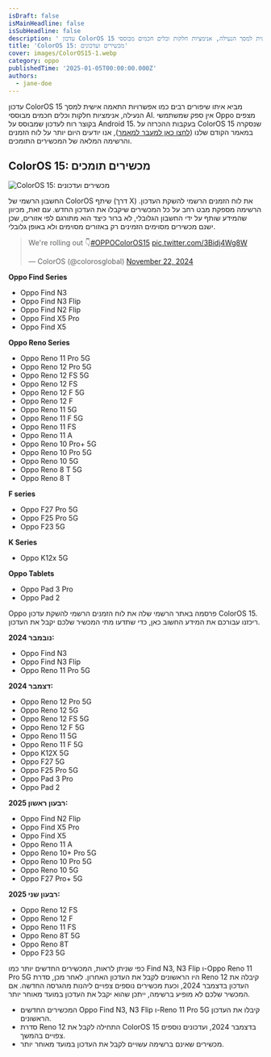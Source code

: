 ```yaml
---
isDraft: false
isMainHeadline: false
isSubHeadline: false
description: ' עדכון ColorOS 15 מביא איתו שיפורים רבים כמו אפשרויות התאמה אישית למסך הנעילה, אנימציות חלקות וכלים חכמים מבוססי AI. אין ספק שמשתמשי Oppo מצ'
title: 'ColorOS 15: מכשירים ועדכונים'
cover: images/ColorOS15-1.webp
category: oppo
publishedTime: '2025-01-05T00:00:00.000Z'
authors:
  - jane-doe
---
```


עדכון ColorOS 15 מביא איתו שיפורים רבים כמו אפשרויות התאמה אישית למסך הנעילה, אנימציות חלקות וכלים חכמים מבוססי AI. אין ספק שמשתמשי Oppo מצפים בקוצר רוח לעדכון שמבוסס על Android 15. בעקבות ההכרזה על ColorOS 15 שנסקרה במאמר הקודם שלנו ([לחצו כאן למעבר למאמר](https://techhorizons.co.il/oppo-coloros15/)), אנו יודעים היום יותר על לוח הזמנים והרשימה המלאה של המכשירים התומכים.

## ColorOS 15: מכשירים תומכים

![ColorOS 15: מכשירים ועדכונים](images/WyduwHx0VI-1.webp)

החשבון הרשמי של ColorOS שיתף (דרך X) את לוח הזמנים הרשמי להשקת העדכון. הרשימה מספקת מבט רחב על כל המכשירים שיקבלו את העדכון החדש. עם זאת, מכיוון שהמידע שותף על ידי החשבון הגלובלי, לא ברור כיצד הוא מתורגם לפי אזורים, שכן ישנם מכשירים מסוימים הזמינים רק באזורים מסוימים ולא באופן גלובלי.

> We're rolling out 👇[#OPPOColorOS15](https://twitter.com/hashtag/OPPOColorOS15?src=hash&ref_src=twsrc%5Etfw) [pic.twitter.com/3Bidj4Wg8W](https://t.co/3Bidj4Wg8W)
> 
> — ColorOS (@colorosglobal) [November 22, 2024](https://twitter.com/colorosglobal/status/1859839277825393129?ref_src=twsrc%5Etfw)

**Oppo Find Series**

- Oppo Find N3
- Oppo Find N3 Flip
- Oppo Find N2 Flip
- Oppo Find X5 Pro
- Oppo Find X5

**Oppo Reno Series**

- Oppo Reno 11 Pro 5G
- Oppo Reno 12 Pro 5G
- Oppo Reno 12 FS 5G
- Oppo Reno 12 FS
- Oppo Reno 12 F 5G
- Oppo Reno 12 F
- Oppo Reno 11 5G
- Oppo Reno 11 F 5G
- Oppo Reno 11 FS
- Oppo Reno 11 A
- Oppo Reno 10 Pro+ 5G
- Oppo Reno 10 Pro 5G
- Oppo Reno 10 5G
- Oppo Reno 8 T 5G
- Oppo Reno 8 T

**F series**

- Oppo F27 Pro 5G
- Oppo F25 Pro 5G
- Oppo F23 5G

**K Series**

- Oppo K12x 5G

**Oppo Tablets**

- Oppo Pad 3 Pro
- Oppo Pad 2

Oppo פרסמה באתר הרשמי שלה את לוח הזמנים הרשמי להשקת עדכון ColorOS 15. ריכזנו עבורכם את המידע החשוב כאן, כדי שתדעו מתי המכשיר שלכם יקבל את העדכון.

**נובמבר 2024:**

- Oppo Find N3
- Oppo Find N3 Flip
- Oppo Reno 11 Pro 5G

**דצמבר 2024:**

- Oppo Reno 12 Pro 5G
- Oppo Reno 12 5G
- Oppo Reno 12 FS 5G
- Oppo Reno 12 F 5G
- Oppo Reno 11 5G
- Oppo Reno 11 F 5G
- Oppo K12X 5G
- Oppo F27 5G
- Oppo F25 Pro 5G
- Oppo Pad 3 Pro
- Oppo Pad 2

**רבעון ראשון 2025:**

- Oppo Find N2 Flip
- Oppo Find X5 Pro
- Oppo Find X5
- Oppo Reno 11 A
- Oppo Reno 10+ Pro 5G
- Oppo Reno 10 Pro 5G
- Oppo Reno 10 5G
- Oppo F27 Pro+ 5G

**רבעון שני 2025:**

- Oppo Reno 12 FS
- Oppo Reno 12 F
- Oppo Reno 11 FS
- Oppo Reno 8T 5G
- Oppo Reno 8T
- Oppo F23 5G

כפי שניתן לראות, המכשירים החדשים יותר כמו Find N3, N3 Flip ו-Oppo Reno 11 Pro 5G היו הראשונים לקבל את העדכון האחרון. לאחר מכן, סדרת Reno 12 קיבלה את העדכון בדצמבר 2024, וכעת מכשירים נוספים צפויים ליהנות מהגרסה החדשה. אם המכשיר שלכם לא מופיע ברשימה, ייתכן שהוא יקבל את העדכון במועד מאוחר יותר.

- המכשירים החדשים Oppo Find N3, N3 Flip ו-Reno 11 Pro 5G קיבלו את העדכון הראשונים.
- סדרת Reno 12 התחילה לקבל את ColorOS 15 בדצמבר 2024, ועדכונים נוספים צפויים בהמשך.
- מכשירים שאינם ברשימה עשויים לקבל את העדכון במועד מאוחר יותר.
